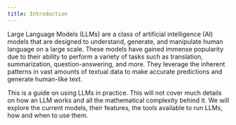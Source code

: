 ```yaml
---
title: Introduction
---
```


Large Language Models (LLMs) are a class of artificial intelligence (AI) models that are designed to understand, generate, and manipulate human language on a large scale. These models have gained immense popularity due to their ability to perform a variety of tasks such as translation, summarization, question-answering, and more. They leverage the inherent patterns in vast amounts of textual data to make accurate predictions and generate human-like text.

This is a guide on using LLMs in practice. This will not cover much details on how an LLM works and all the mathematical complexity behind it. We will explore the current models, their features, the tools available to run LLMs, how and when to use them.
